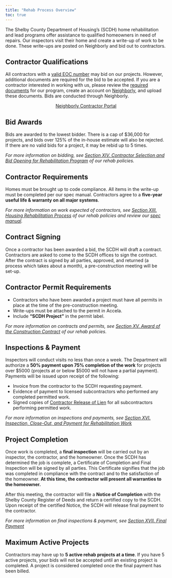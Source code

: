 ```yaml
---
title: "Rehab Process Overview"
toc: true
---
```


The Shelby County Department of Housing's (SCDH) home rehabilitation and lead programs offer assistance to qualified homeowners in need of repairs. Our inspectors visit their home and create a write-up of work to be done. These write-ups are posted on Neighborly and bid out to contractors.

## Contractor Qualifications
All contractors with a [valid EOC number](docs.qmd#EOC) may bid on our projects. However, additional documents are required for the bid to be accepted. If you are a contractor interested in working with us, please review the [required documents](docs.qmd) for our program, create an account on [Neighborly](https://portal.neighborlysoftware.com/SHELBYCOUNTYTN/contractor), and upload these documents. Bids are conducted through Neighborly. 

<center>
<a href="https://portal.neighborlysoftware.com/SHELBYCOUNTYTN/contractor" role="button" class="btn btn-outline-primary">Neighborly Contractor Portal</a>
</center>

## Bid Awards
Bids are awarded to the lowest bidder. There is a cap of $36,000 for projects, and bids over 125% of the in-house estimate will also be rejected. If there are no valid bids for a project, it may be rebid up to 5 times. 

*For more information on bidding, see [Section XIV. Contractor Selection and Bid Opening for Rehabilitation Program](../about/policies.qmd#xiv.-contractor-selection-and-bid-opening-for-rehabilitation-program) of our rehab policies.* 

## Contractor Requirements
Homes must be brought up to code compliance. All items in the write-up must be completed per our spec manual. Contractors agree to a **five-year useful life & warranty on all major systems**. 

*For more information on work expected of contractors, see [Section XIII. Housing Rehabilitation Process](../about/policies.qmd#xiii.-housing-rehabilitation-process) of our rehab policies and review our [spec manual](spec-manual.qmd).*

## Contract Signing
Once a contractor has been awarded a bid, the SCDH will draft a contract. Contractors are asked to come to the SCDH offices to sign the contract. After the contract is signed by all parties, approved, and returned (a process which takes about a month), a pre-construction meeting will be set-up.


::: {.callout-important}
# Contractor Permit Requirements
- Contractors who have been awarded a project must have all permits in place at the time of the pre-construction meeting.
- Write-ups must be attached to the permit in Accela.
- Include **"SCDH Project"** in the permit label.
:::

*For more information on contracts and permits, see [Section XV. Award of the Construction Contract](../about/policies.qmd#xv.-award-of-the-construction-contract) of our rehab policies.*

## Inspections & Payment
Inspectors will conduct visits no less than once a week. The Department will authorize a **50% payment upon 75% completion of the work** for projects over \$5000 (projects at or below \$5000 will not have a partial payment). Payments will be issued upon receipt of the following:

- Invoice from the contractor to the SCDH requesting payment.
- Evidence of payment to licensed subcontractors who performed any completed permitted work.
- Signed copies of [Contractor Release of Lien](forms.qmd#contractor-lien-release) for all subcontractors performing permitted work.

*For more information on inspections and payments, see [Section XVI. Inspection, Close-Out, and Payment for Rehabilitation Work](../about/policies.qmd#xvi.-inspection-close-out-and-payment-for-rehabilitation-work)*

## Project Completion
Once work is completed, a **final inspection** will be carried out by an inspector, the contractor, and the homeowner. Once the SCDH has determined the job is complete, a Certificate of Completion and Final Inspection will be signed by all parties. This Certificate signifies that the job was completed in compliance with the contract and to the satisfaction of the homeowner. **At this time, the contractor will present all warranties to the homeowner.**

After this meeting, the contractor will file a **Notice of Completion** with the Shelby County Register of Deeds and return a certified copy to the SCDH. Upon receipt of the certified Notice, the SCDH will release final payment to the contractor.

*For more information on final inspections & payment, see [Section XVII. Final Payment](../about/policies.qmd#xvii.-final-payment)*

## Maximum Active Projects
Contractors may have up to **5 active rehab projects at a time**. If you have 5 active projects, your bids will not be accepted until an existing project is completed. A project is considered completed once the final payment has been billed.

